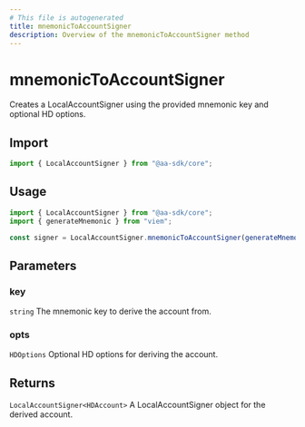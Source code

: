 ```yaml
---
# This file is autogenerated
title: mnemonicToAccountSigner
description: Overview of the mnemonicToAccountSigner method
---
```


# mnemonicToAccountSigner

Creates a LocalAccountSigner using the provided mnemonic key and optional HD options.

## Import

```ts
import { LocalAccountSigner } from "@aa-sdk/core";
```

## Usage

```ts
import { LocalAccountSigner } from "@aa-sdk/core";
import { generateMnemonic } from "viem";

const signer = LocalAccountSigner.mnemonicToAccountSigner(generateMnemonic());
```

## Parameters

### key

`string`
The mnemonic key to derive the account from.

### opts

`HDOptions`
Optional HD options for deriving the account.

## Returns

`LocalAccountSigner<HDAccount>`
A LocalAccountSigner object for the derived account.
